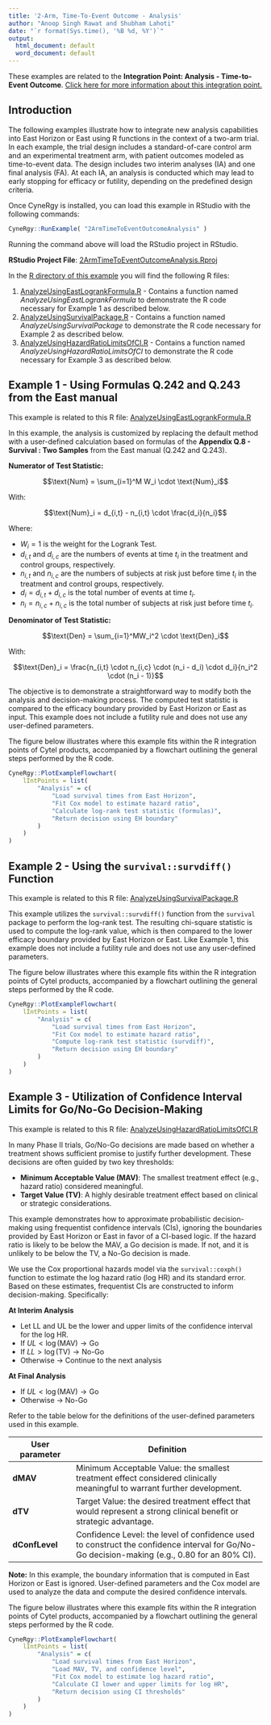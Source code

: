 ```yaml
---
title: '2-Arm, Time-To-Event Outcome - Analysis'
author: "Anoop Singh Rawat and Shubham Lahoti"
date: "`r format(Sys.time(), '%B %d, %Y')`"
output:
  html_document: default
  word_document: default
---
```


<div class="alert alert-primary" role="alert">
  <p style="margin-bottom:0">These examples are related to the <strong>Integration Point: Analysis - Time-to-Event Outcome</strong>.
  <a href="IntegrationPointAnalysisTimeToEvent.html" class="alert-link">Click here for more information about this integration point.</a></p>
</div>

## Introduction

The following examples illustrate how to integrate new analysis capabilities into East Horizon or East using R functions in the context of a two-arm trial. In each example, the trial design includes a standard-of-care control arm and an experimental treatment arm, with patient outcomes modeled as time-to-event data. The design includes two interim analyses (IA) and one final analysis (FA). At each IA, an analysis is conducted which may lead to early stopping for efficacy or futility, depending on the predefined design criteria.

Once CyneRgy is installed, you can load this example in RStudio with the following commands:
```r
CyneRgy::RunExample( "2ArmTimeToEventOutcomeAnalysis" )
```

Running the command above will load the RStudio project in RStudio. 

**RStudio Project File**: [2ArmTimeToEventOutcomeAnalysis.Rproj](https://github.com/Cytel-Inc/CyneRgy/blob/main/inst/Examples/2ArmTimeToEventOutcomeAnalysis/2ArmTimeToEventOutcomeAnalysis.Rproj)

In the [R directory of this example](https://github.com/Cytel-Inc/CyneRgy/tree/main/inst/Examples/2ArmTimeToEventOutcomeAnalysis/R) you will find the following R files:

1. [AnalyzeUsingEastLogrankFormula.R](https://github.com/Cytel-Inc/CyneRgy/blob/main/inst/Examples/2ArmTimeToEventOutcomeAnalysis/R/AnalyzeUsingEastLogrankFormula.R) - Contains a function named *AnalyzeUsingEastLogrankFormula* to demonstrate the R code necessary for Example 1 as described below.
2. [AnalyzeUsingSurvivalPackage.R](https://github.com/Cytel-Inc/CyneRgy/blob/main/inst/Examples/2ArmTimeToEventOutcomeAnalysis/R/AnalyzeUsingSurvivalPackage.R) - Contains a function named *AnalyzeUsingSurvivalPackage* to demonstrate the R code necessary for Example 2 as described below.
3. [AnalyzeUsingHazardRatioLimitsOfCI.R](https://github.com/Cytel-Inc/CyneRgy/blob/main/inst/Examples/2ArmTimeToEventOutcomeAnalysis/R/AnalyzeUsingHazardRatioLimitsOfCI.R) - Contains a function named *AnalyzeUsingHazardRatioLimitsOfCI* to demonstrate the R code necessary for Example 3 as described below.


## Example 1 - Using Formulas Q.242 and Q.243 from the East manual

<div class="alert alert-primary" role="alert">
  <p style="margin-bottom:0"> This example is related to this R file: <a href="https://github.com/Cytel-Inc/CyneRgy/blob/main/inst/Examples/2ArmTimeToEventOutcomeAnalysis/R/AnalyzeUsingEastLogrankFormula.R" class="alert-link">AnalyzeUsingEastLogrankFormula.R</a></p>
</div>

In this example, the analysis is customized by replacing the default method with a user-defined calculation based on formulas of the **Appendix Q.8 - Survival : Two Samples** from the East manual (Q.242 and Q.243).

**Numerator of Test Statistic:**

$$\text{Num} = \sum_{i=1}^M W_i \cdot \text{Num}_i$$

With:

$$\text{Num}_i = d_{i,t} - n_{i,t} \cdot \frac{d_i}{n_i}$$

Where:

- $W_i = 1$ is the weight for the Logrank Test.
- $d_{i,t}$ and $d_{i,c}$ are the numbers of events at time $t_i$ in the treatment and control groups, respectively.
- $n_{i,t}$ and $n_{i,c}$ are the numbers of subjects at risk just before time $t_i$ in the treatment and control groups, respectively.
- $d_i = d_{i,t} + d_{i,c}$ is the total number of events at time $t_i$.
- $n_i = n_{i,c} + n_{i,c}$ is the total number of subjects at risk just before time $t_i$.

**Denominator of Test Statistic:**

$$\text{Den} = \sum_{i=1}^MW_i^2 \cdot \text{Den}_i$$

With:

$$\text{Den}_i = \frac{n_{i,t} \cdot n_{i,c} \cdot (n_i - d_i) \cdot d_i}{n_i^2 \cdot (n_i - 1)}$$

The objective is to demonstrate a straightforward way to modify both the analysis and decision-making process. The computed test statistic is compared to the efficacy boundary provided by East Horizon or East as input. This example does not include a futility rule and does not use any user-defined parameters.

The figure below illustrates where this example fits within the R integration points of Cytel products, accompanied by a flowchart outlining the general steps performed by the R code.

```r
CyneRgy::PlotExampleFlowchart(
    lIntPoints = list(
        "Analysis" = c(
            "Load survival times from East Horizon", 
            "Fit Cox model to estimate hazard ratio", 
            "Calculate log-rank test statistic (formulas)", 
            "Return decision using EH boundary"
        )
    )
)
```

## Example 2 - Using the `survival::survdiff()` Function

<div class="alert alert-primary" role="alert">
  <p style="margin-bottom:0"> This example is related to this R file: <a href="https://github.com/Cytel-Inc/CyneRgy/blob/main/inst/Examples/2ArmTimeToEventOutcomeAnalysis/R/AnalyzeUsingSurvivalPackage.R" class="alert-link">AnalyzeUsingSurvivalPackage.R</a></p>
</div>

This example utilizes the `survival::survdiff()` function from the `survival` package to perform the log-rank test. The resulting chi-square statistic is used to compute the log-rank value, which is then compared to the lower efficacy boundary provided by East Horizon or East. Like Example 1, this example does not include a futility rule and does not use any user-defined parameters.

The figure below illustrates where this example fits within the R integration points of Cytel products, accompanied by a flowchart outlining the general steps performed by the R code.


```r
CyneRgy::PlotExampleFlowchart(
    lIntPoints = list(
        "Analysis" = c(
            "Load survival times from East Horizon", 
            "Fit Cox model to estimate hazard ratio", 
            "Compute log-rank test statistic (survdiff)", 
            "Return decision using EH boundary"
        )
    )
)
```

## Example 3 - Utilization of Confidence Interval Limits for Go/No-Go Decision-Making

<div class="alert alert-primary" role="alert">
  <p style="margin-bottom:0"> This example is related to this R file: <a href="https://github.com/Cytel-Inc/CyneRgy/blob/main/inst/Examples/2ArmTimeToEventOutcomeAnalysis/R/AnalyzeUsingHazardRatioLimitsOfCI.R)" class="alert-link">AnalyzeUsingHazardRatioLimitsOfCI.R</a></p>
</div>

In many Phase II trials, Go/No-Go decisions are made based on whether a treatment shows sufficient promise to justify further development. These decisions are often guided by two key thresholds:

- **Minimum Acceptable Value (MAV)**: The smallest treatment effect (e.g., hazard ratio) considered meaningful.
- **Target Value (TV)**: A highly desirable treatment effect based on clinical or strategic considerations.

This example demonstrates how to approximate probabilistic decision-making using frequentist confidence intervals (CIs), ignoring the boundaries provided by East Horizon or East in favor of a CI-based logic. If the hazard ratio is likely to be below the MAV, a Go decision is made. If not, and it is unlikely to be below the TV, a No-Go decision is made.

We use the Cox proportional hazards model via the `survival::coxph()` function to estimate the log hazard ratio (log HR) and its standard error. Based on these estimates, frequentist CIs are constructed to inform decision-making. Specifically:

**At Interim Analysis**

- Let LL and UL be the lower and upper limits of the confidence interval for the log HR.
- If $UL < \log(\text{MAV}) \rightarrow \text{Go}$
- If $LL > \log(\text{TV}) \rightarrow \text{No-Go}$
- Otherwise $\rightarrow$ Continue to the next analysis

**At Final Analysis**

- If $UL < \log(\text{MAV}) \rightarrow \text{Go}$
- Otherwise $\rightarrow$ No-Go

Refer to the table below for the definitions of the user-defined parameters used in this example.

|**User parameter**|**Definition**|
|--|------|
|**dMAV**|Minimum Acceptable Value: the smallest treatment effect considered clinically meaningful to warrant further development.|
|**dTV**|Target Value: the desired treatment effect that would represent a strong clinical benefit or strategic advantage.|
|**dConfLevel**|Confidence Level: the level of confidence used to construct the confidence interval for Go/No-Go decision-making (e.g., 0.80 for an 80% CI).|

**Note:** In this example, the boundary information that is computed in East Horizon or East is ignored. User-defined parameters and the Cox model are used to analyze the data and compute the desired confidence intervals.

The figure below illustrates where this example fits within the R integration points of Cytel products, accompanied by a flowchart outlining the general steps performed by the R code.

```r
CyneRgy::PlotExampleFlowchart(
    lIntPoints = list(
        "Analysis" = c(
            "Load survival times from East Horizon",
            "Load MAV, TV, and confidence level",
            "Fit Cox model to estimate log hazard ratio", 
            "Calculate CI lower and upper limits for log HR", 
            "Return decision using CI thresholds"
        )
    )
)
```

